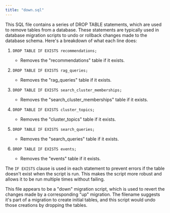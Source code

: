 ```yaml
---
title: "down.sql"
---
```


This SQL file contains a series of DROP TABLE statements, which are used to remove tables from a database. These statements are typically used in database migration scripts to undo or rollback changes made to the database schema. Here's a breakdown of what each line does:

1. `DROP TABLE IF EXISTS recommendations;`
   - Removes the "recommendations" table if it exists.

2. `DROP TABLE IF EXISTS rag_queries;`
   - Removes the "rag_queries" table if it exists.

3. `DROP TABLE IF EXISTS search_cluster_memberships;`
   - Removes the "search_cluster_memberships" table if it exists.

4. `DROP TABLE IF EXISTS cluster_topics;`
   - Removes the "cluster_topics" table if it exists.

5. `DROP TABLE IF EXISTS search_queries;`
   - Removes the "search_queries" table if it exists.

6. `DROP TABLE IF EXISTS events;`
   - Removes the "events" table if it exists.

The `IF EXISTS` clause is used in each statement to prevent errors if the table doesn't exist when the script is run. This makes the script more robust and allows it to be run multiple times without failing.

This file appears to be a "down" migration script, which is used to revert the changes made by a corresponding "up" migration. The filename suggests it's part of a migration to create initial tables, and this script would undo those creations by dropping the tables.